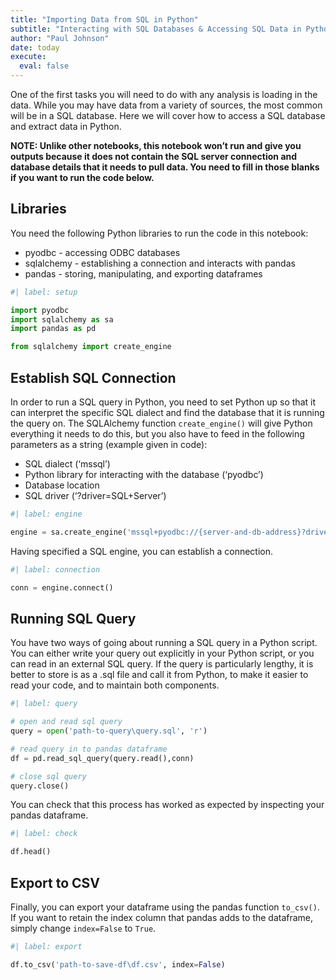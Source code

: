 ```yaml
---
title: "Importing Data from SQL in Python"
subtitle: "Interacting with SQL Databases & Accessing SQL Data in Python Using PYODBC & SQLAlchemy"
author: "Paul Johnson"
date: today
execute:
  eval: false
---
```


One of the first tasks you will need to do with any analysis is loading in the data. While you may have data from a variety of sources, the most common will be in a SQL database. Here we will cover how to access a SQL database and extract data in Python.

**NOTE: Unlike other notebooks, this notebook won't run and give you outputs because it does not contain the SQL server connection and database details that it needs to pull data. You need to fill in those blanks if you want to run the code below.**

## Libraries

You need the following Python libraries to run the code in this notebook:

- pyodbc - accessing ODBC databases
- sqlalchemy - establishing a connection and interacts with pandas
- pandas - storing, manipulating, and exporting dataframes

```python
#| label: setup

import pyodbc
import sqlalchemy as sa
import pandas as pd

from sqlalchemy import create_engine

```

## Establish SQL Connection

In order to run a SQL query in Python, you need to set Python up so that it can interpret the specific SQL dialect and find the database that it is running the query on. The SQLAlchemy function `create_engine()` will give Python everything it needs to do this, but you also have to feed in the following parameters as a string (example given in code):

- SQL dialect ('mssql')
- Python library for interacting with the database ('pyodbc')
- Database location
- SQL driver ('?driver=SQL+Server')

```python
#| label: engine

engine = sa.create_engine('mssql+pyodbc://{server-and-db-address}?driver=SQL+Server',echo = True)

```

Having specified a SQL engine, you can establish a connection.

```python
#| label: connection

conn = engine.connect()

```

## Running SQL Query

You have two ways of going about running a SQL query in a Python script. You can either write your query out explicitly in your Python script, or you can read in an external SQL query. If the query is particularly lengthy, it is better to store is as a .sql file and call it from Python, to make it easier to read your code, and to maintain both components.

```python
#| label: query

# open and read sql query
query = open('path-to-query\query.sql', 'r')

# read query in to pandas dataframe
df = pd.read_sql_query(query.read(),conn)

# close sql query
query.close()

```

You can check that this process has worked as expected by inspecting your pandas dataframe.

```python
#| label: check

df.head()

```

## Export to CSV

Finally, you can export your dataframe using the pandas function `to_csv()`. If you want to retain the index column that pandas adds to the dataframe, simply change `index=False` to `True`.

```python
#| label: export

df.to_csv('path-to-save-df\df.csv', index=False)

```